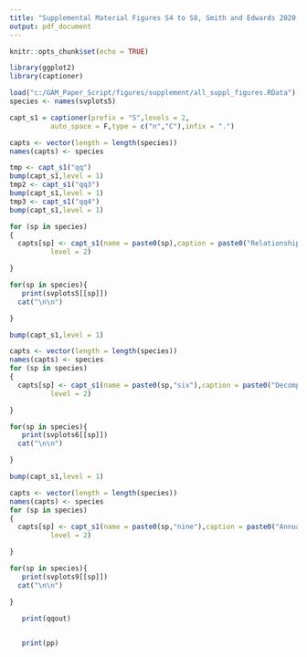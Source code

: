 ```yaml
---
title: "Supplemental Material Figures S4 to S8, Smith and Edwards 2020, Improved  status and trend estimates from the North American Breeding Bird Survey using a Bayesian hierarchical generalized additive model"
output: pdf_document
---
```


```r
knitr::opts_chunk$set(echo = TRUE)

library(ggplot2)
library(captioner)

```

<!-- load figures and species -->

```r

load("c:/GAM_Paper_Script/figures/supplement/all_suppl_figures.RData")
species <- names(svplots5)

capt_s1 = captioner(prefix = "S",levels = 2,
          auto_space = F,type = c("n","C"),infix = ".")

capts <- vector(length = length(species))
names(capts) <- species

tmp <- capt_s1("qq")
bump(capt_s1,level = 1)
tmp2 <- capt_s1("qq3")
bump(capt_s1,level = 1)
tmp3 <- capt_s1("qq4")
bump(capt_s1,level = 1)

for (sp in species)
{
  capts[sp] <- capt_s1(name = paste0(sp),caption = paste0("Relationship between the absolute value of estimated long-term trends (1966-2018) and the amount of data in each stratum, from the four models compared here for ", sp, "."),
          level = 2)

}

```

```r


for(sp in species){
   print(svplots5[[sp]])
  cat("\n\n")

}

```





```r

bump(capt_s1,level = 1)

capts <- vector(length = length(species))
names(capts) <- species
for (sp in species)
{
  capts[sp] <- capt_s1(name = paste0(sp,"six"),caption = paste0("Decomposition of the survey-wide population trajectory for ", sp, " from the GAMYE, showing the full trajectory (Including Year Effects) and the isolated smooth component (Smooth Only), which can be used to estimate population trends that are less sensitive to the particular year in which they are estimated. The stacked dots along the x axis indicate the approximate number of BBS counts used in the model; each dot represents 50 counts. "),
          level = 2)

}

```

```r


for(sp in species){
   print(svplots6[[sp]])
  cat("\n\n")

}

```


```r

bump(capt_s1,level = 1)

capts <- vector(length = length(species))
names(capts) <- species
for (sp in species)
{
  capts[sp] <- capt_s1(name = paste0(sp,"nine"),caption = paste0("Annual differences in predictive fit between the GAMYE and SLOPE (blue) and the GAMYE and DIFFERENCE model (red) for ", sp),
          level = 2)

}

```

```r


for(sp in species){
   print(svplots9[[sp]])
  cat("\n\n")

}

```


```r



   print(qqout)
 
```



```r



   print(pp)
 
```


